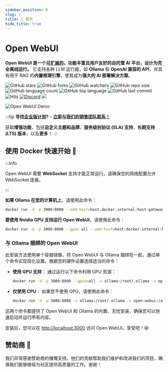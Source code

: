 ```yaml
---
sidebar_position: 0
slug: /
title: 🏡 首页
hide_title: true
---
```



# Open WebUI

**Open WebUI 是一个[可扩展的](https://docs.openwebui.com/features/plugin/)、功能丰富且用户友好的自托管 AI 平台，设计为完全离线运行。** 它支持各种 LLM 运行器，如 **Ollama** 和 **OpenAI 兼容的 API**，并具有用于 RAG 的**内置推理引擎**，使其成为**强大的 AI 部署解决方案**。

![GitHub stars](https://img.shields.io/github/stars/open-webui/open-webui?style=social)
![GitHub forks](https://img.shields.io/github/forks/open-webui/open-webui?style=social)
![GitHub watchers](https://img.shields.io/github/watchers/open-webui/open-webui?style=social)
![GitHub repo size](https://img.shields.io/github/repo-size/open-webui/open-webui)
![GitHub language count](https://img.shields.io/github/languages/count/open-webui/open-webui)
![GitHub top language](https://img.shields.io/github/languages/top/open-webui/open-webui)
![GitHub last commit](https://img.shields.io/github/last-commit/open-webui/open-webui?color=red)
![Hits](https://hits.seeyoufarm.com/api/count/incr/badge.svg?url=https%3A%2F%2Fgithub.com%2Follama-webui%2Follama-wbui&count_bg=%2379C83D&title_bg=%23555555&icon=&icon_color=%23E7E7E7&title=hits&edge_flat=false)
[![Discord](https://img.shields.io/badge/Discord-Open_WebUI-blue?logo=discord&logoColor=white)](https://discord.gg/5rJgQTnV4s)
[![](https://img.shields.io/static/v1?label=Sponsor&message=%E2%9D%A4&logo=GitHub&color=%23fe8e86)](https://github.com/sponsors/tjbck)

![Open WebUI Demo](/images/demo.gif)

:::tip
**寻找[企业版计划](https://docs.openwebui.com/enterprise)?** – **[立即与我们的销售团队联系！](mailto:sales@openwebui.com)**

获取**增强功能**，包括**自定义主题和品牌**，**服务级别协议 (SLA) 支持**，**长期支持 (LTS) 版本**，以及**更多**！
:::

<TopBanners />

## 使用 Docker 快速开始 🐳

:::info

Open WebUI 需要 **WebSocket** 支持才能正常运行。请确保您的网络配置允许 WebSocket 连接。

:::

**如果 Ollama 在您的计算机上**，请使用此命令：

```bash
docker run -d -p 3000:8080 --add-host=host.docker.internal:host-gateway -v open-webui:/app/backend/data --name open-webui --restart always ghcr.io/open-webui/open-webui:main
```

**要使用 Nvidia GPU 支持运行 Open WebUI**，请使用此命令：

```bash
docker run -d -p 3000:8080 --gpus all --add-host=host.docker.internal:host-gateway -v open-webui:/app/backend/data --name open-webui --restart always ghcr.io/open-webui/open-webui:cuda
```

### 与 Ollama 捆绑的 Open WebUI

此安装方法使用单个容器镜像，将 Open WebUI 与 Ollama 捆绑在一起，通过单个命令实现简化设置。根据您的硬件设置选择适当的命令：

- **使用 GPU 支持**：
  通过运行以下命令利用 GPU 资源：

  ```bash
  docker run -d -p 3000:8080 --gpus=all -v ollama:/root/.ollama -v open-webui:/app/backend/data --name open-webui --restart always ghcr.io/open-webui/open-webui:ollama
  ```

- **仅使用 CPU**：
  如果您不使用 GPU，请使用此命令：

  ```bash
  docker run -d -p 3000:8080 -v ollama:/root/.ollama -v open-webui:/app/backend/data --name open-webui --restart always ghcr.io/open-webui/open-webui:ollama
  ```

这两个命令都提供了 Open WebUI 和 Ollama 的内置、无忧安装，确保您可以快速启动并运行所有内容。

安装后，您可以在 [http://localhost:3000](http://localhost:3000) 访问 Open WebUI。享受吧！😄

## 赞助商 🙌

<SponsorList />

我们非常感谢赞助商的慷慨支持。他们的贡献帮助我们维护和改进我们的项目，确保我们能够继续为社区提供高质量的工作。谢谢！
